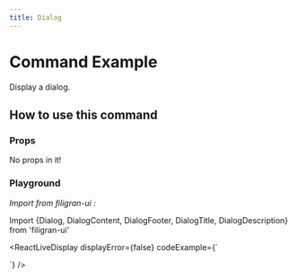 ```yaml
---
title: Dialog
---
```


# Command Example

Display a dialog.

<Dialog>
  <DialogTrigger asChild>
    <Button>Show dialog</Button>
  </DialogTrigger>
  <DialogContent>
    <DialogHeader>
      <DialogTitle>Dialog title</DialogTitle>
      <DialogDescription>Dialog description</DialogDescription>
    </DialogHeader>
    <div>This is the content.</div>
    <DialogFooter>This is in the footer. Put anything here!</DialogFooter>
  </DialogContent>
</Dialog>

## How to use this command

### Props

No props in it!

### Playground

_Import from filigran-ui :_

Import \{Dialog, DialogContent, DialogFooter, DialogTitle, DialogDescription\} from 'filigran-ui'

<ReactLiveDisplay
  displayError={false}
  codeExample={`<Dialog>
  <DialogTrigger asChild>
    <Button>Show dialog</Button>
  </DialogTrigger>
  <DialogContent>
    <DialogHeader>
      <DialogTitle>Dialog title</DialogTitle>
      <DialogDescription>
            Dialog description
      </DialogDescription>
    </DialogHeader>
    <div>
        This is the content.
    </div>
    <DialogFooter>
      This is in the footer. Put anything here!
    </DialogFooter>
  </DialogContent>
</Dialog>`}
/>
